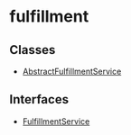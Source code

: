 
# fulfillment

## Classes

- [AbstractFulfillmentService](../fulfillment/classes/fulfillment.AbstractFulfillmentService.mdx)

## Interfaces

- [FulfillmentService](../fulfillment/interfaces/fulfillment.FulfillmentService.mdx)
